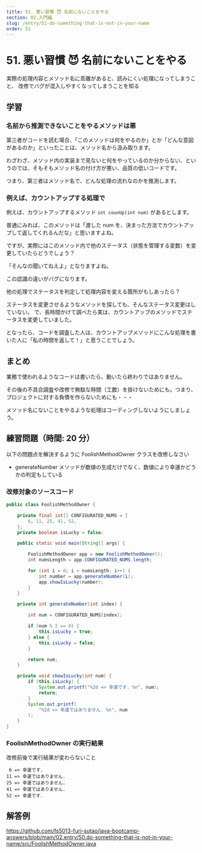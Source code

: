 ```yaml
---
title: 51. 悪い習慣 😈 名前にないことをやる
section: 02.入門編
slug: /entry/51-do-something-that-is-not-in-your-name
order: 51
---
```


# 51. 悪い習慣 😈 名前にないことをやる

<p class="goal">
  実際の処理内容とメソッド名に乖離があると、読みにくい処理になってしまうこと、
  改修でバグが混入しやすくなってしまうことを知る
</p>

## 学習

### 名前から推測できないことをやるメソッドは悪

第三者がコードを読む場合、「このメソッドは何をやるのか」とか「どんな意図があるのか」といったことは、メソッド名から汲み取ります。

わざわざ、メソッド内の実装まで見ないと何をやっているのか分からない、というのでは、そもそもメソッド名の付け方が悪い、品質の低いコードです。

つまり、第三者はメソッド名で、どんな処理の流れなのかを推測します。

### 例えば、カウントアップする処理で

例えば、カウントアップするメソッド `int counUp(int num)` があるとします。

普通にみれば、このメソッドは「渡した num を、決まった方法でカウントアップして返してくれるんだな」と思いますよね。

ですが、実際にはこのメソッド内で他のステータス（状態を管理する変数）を変更していたらどうでしょう？

「そんなの聞いてねえよ」となりますよね。

この認識の違いがバグになります。

他の処理でステータスを判定して処理内容を変える箇所がもしあったら？

ステータスを変更させるようなメソッドを探しても、そんなステータス変更はしていない。
で、長時間かけて調べたら実は、カウントアップのメソッドでステータスを変更していました。

となったら、コードを調査した人は、カウントアップメソッドにこんな処理を書いた人に「私の時間を返して！」と思うことでしょう。

## まとめ

業務で使われるようなコードは書いたら、動いたら終わりではありません。

その後の不具合調査や改修で無駄な時間（工数）を掛けないためにも。つまり、プロジェクトに対する負債を作らないためにも・・・

メソッド名にないことをやるような処理はコーディングしないようにしましょう。

## 練習問題（時間: 20 分）

以下の問題点を解決するように FoolishMethodOwner クラスを改修しなさい

- generateNumber メソッドが数値の生成だけでなく、数値により幸運かどうかの判定もしている

### 改修対象のソースコード

```java title=src/FoolishMethodOwner.java
public class FoolishMethodOwner {

    private final int[] CONFIGURATED_NUMS = {
        6, 11, 25, 41, 52,
    };
    private boolean isLucky = false;

    public static void main(String[] args) {

        FoolishMethodOwner app = new FoolishMethodOwner();
        int numsLength = app.CONFIGURATED_NUMS.length;

        for (int i = 0; i < numsLength; i++) {
            int number = app.generateNumber(i);
            app.showIsLucky(number);
        }
    }

    private int generateNumber(int index) {

        int num = CONFIGURATED_NUMS[index];

        if (num % 2 == 0) {
            this.isLucky = true;
        } else {
            this.isLucky = false;
        }

        return num;
    }

    private void showIsLucky(int num) {
        if (this.isLucky) {
            System.out.printf("%2d => 幸運です. %n", num);
            return;
        }
        System.out.printf(
            "%2d => 幸運ではありません. %n", num
        );
    }
}
```

### FoolishMethodOwner の実行結果

改修前後で実行結果が変わらないこと

```
 6 => 幸運です.
11 => 幸運ではありません.
25 => 幸運ではありません.
41 => 幸運ではありません.
52 => 幸運です.
```

## 解答例

https://github.com/fs5013-furi-sutao/java-bootcamp-answers/blob/main/02.entry/50.do-something-that-is-not-in-your-name/src/FoolishMethodOwner.java
